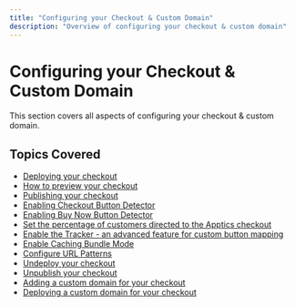 ```yaml
---
title: "Configuring your Checkout & Custom Domain"
description: "Overview of configuring your checkout & custom domain"
---
```


# Configuring your Checkout & Custom Domain

This section covers all aspects of configuring your checkout & custom domain.

## Topics Covered

- [Deploying your checkout](/knowledge-center/checkout-configuration/deploying-your-checkout)
- [How to preview your checkout](/knowledge-center/checkout-configuration/how-to-preview-your-checkout)
- [Publishing your checkout](/knowledge-center/checkout-configuration/publishing-your-checkout)
- [Enabling Checkout Button Detector](/knowledge-center/checkout-configuration/enabling-checkout-button-detector)
- [Enabling Buy Now Button Detector](/knowledge-center/checkout-configuration/enabling-buy-now-button-detector)
- [Set the percentage of customers directed to the Apptics checkout](/knowledge-center/checkout-configuration/set-the-percentage-of-customers-directed-to-the-tagadapay-checkout)
- [Enable the Tracker - an advanced feature for custom button mapping](/knowledge-center/checkout-configuration/enable-the-tracker-an-advanced-feature-for-custom-button-mapping)
- [Enable Caching Bundle Mode](/knowledge-center/checkout-configuration/enable-caching-bundle-mode)
- [Configure URL Patterns](/knowledge-center/checkout-configuration/configure-url-patterns)
- [Undeploy your checkout](/knowledge-center/checkout-configuration/undeploy-your-checkout)
- [Unpublish your checkout](/knowledge-center/checkout-configuration/unpublish-your-checkout)
- [Adding a custom domain for your checkout](/knowledge-center/checkout-configuration/adding-a-custom-domain-for-your-checkout)
- [Deploying a custom domain for your checkout](/knowledge-center/checkout-configuration/deploying-a-custom-domain-for-your-checkout)